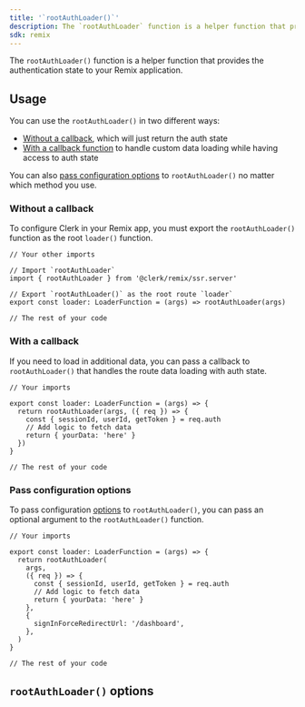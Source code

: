 ```yaml
---
title: '`rootAuthLoader()`'
description: The `rootAuthLoader` function is a helper function that provides the authentication state to your Remix application.
sdk: remix
---
```


<Include src="_partials/remix/maintenance-mode" />

The `rootAuthLoader()` function is a helper function that provides the authentication state to your Remix application.

## Usage

You can use the `rootAuthLoader()` in two different ways:

- [Without a callback](#without-a-callback), which will just return the auth state
- [With a callback function](#with-a-callback) to handle custom data loading while having access to auth state

You can also [pass configuration options](#pass-configuration-options) to `rootAuthLoader()` no matter which method you use.

### Without a callback

To configure Clerk in your Remix app, you must export the `rootAuthLoader()` function as the root `loader()` function.

```tsx {{ filename: 'app/root.tsx', mark: [1, [4, 5], [15, 16]] }}
// Your other imports

// Import `rootAuthLoader`
import { rootAuthLoader } from '@clerk/remix/ssr.server'

// Export `rootAuthLoader()` as the root route `loader`
export const loader: LoaderFunction = (args) => rootAuthLoader(args)

// The rest of your code
```

### With a callback

If you need to load in additional data, you can pass a callback to `rootAuthLoader()` that handles the route data loading with auth state.

```tsx {{ filename: 'app/root.tsx' }}
// Your imports

export const loader: LoaderFunction = (args) => {
  return rootAuthLoader(args, ({ req }) => {
    const { sessionId, userId, getToken } = req.auth
    // Add logic to fetch data
    return { yourData: 'here' }
  })
}

// The rest of your code
```

### Pass configuration options

To pass configuration [options](#root-auth-loader-options) to `rootAuthLoader()`, you can pass an optional argument to the `rootAuthLoader()` function.

```tsx {{ filename: 'app/root.tsx' }}
// Your imports

export const loader: LoaderFunction = (args) => {
  return rootAuthLoader(
    args,
    ({ req }) => {
      const { sessionId, userId, getToken } = req.auth
      // Add logic to fetch data
      return { yourData: 'here' }
    },
    {
      signInForceRedirectUrl: '/dashboard',
    },
  )
}

// The rest of your code
```

## `rootAuthLoader()` options

<Include src="_partials/root-auth-loader" />
